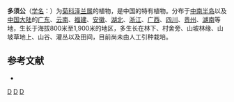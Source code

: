 {{Speciesbox 
| taxon = Eupatorium chinense
| authority = L.
| image = Eupatorium chinense var. sachalinense 01.jpg
}}

'''多须公'''（[[学名|学名]]：{{lang|la|''Eupatorium chinense''}}）为[[菊科|菊科]][[泽兰属|泽兰属]]的植物，是中国的特有植物。分布于[[中南半岛|中南半岛]]以及[[中国大陆|中国大陆]]的[[广东|广东]]、[[云南|云南]]、[[福建|福建]]、[[安徽|安徽]]、[[湖北|湖北]]、[[浙江|浙江]]、[[广西|广西]]、[[四川|四川]]、[[贵州|贵州]]、[[湖南|湖南]]等地，生长于海拔800米至1,900米的地区，多生长在林下、村舍旁、山坡林缘、山坡草地上、山谷、灌丛以及田间，目前尚未由人工引种栽培。

== 参考文献 ==
<div class="references-small">
* {{cite web| url =http://www.bioinfo.cn/db05/KmzwSpecies.php?action=view&id=4355| title =多须公| work =《中国高等植物数据库全库》| publisher =中国科学院微生物研究所| author =昆明植物研究所| accessdate =2009-02-25}}{{dead link|date=2017年12月 |bot=InternetArchiveBot |fix-attempted=yes }}
</div>
{{Taxonbar|from=Q5409954}}

[[Category:泽兰属|D]]
[[Category:卡尔·林奈命名的生物分类|D]]
[[Category:中國特有植物|D]]